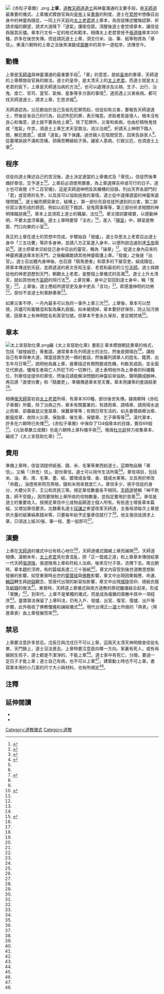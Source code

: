[[File:《赤松子章曆》.png|thumb]]
{{道教}}
'''上章'''，[[道教|道教]][[天師道|天師道]][[道士|道士]]與神靈溝通的主要手段，是[[天師道|天師道]]最重要的儀式。上章儀式模倣官員向[[皇帝|皇帝]]上呈[[奏章|奏章]]的制度，道士在[[冥想|冥想]]中想像召出身中的神靈為隨從，一同上升天庭向[[太上老君|太上老君]]遞上章本，為信徒陳述懺悔認罪、祈請求福的願望，請求大道降下「道氣」護衛信眾。清醒後道士會焚燒章本，讓信徒吞服其灰燼。章本行文有一定的格式和範本，相傳太上老君曾授予[[張道陵|張道陵]]章本300種，許多在後世失傳。信徒請託道士上章，須交付米、油、筆、紙等物資為「章信」。東漢六朝時的上章之法後來演變成[[齋醮|齋醮]]中的其中一道程序，流傳至今。

==動機==
上章是[[天師道|天師道]]與神靈溝通的最重要手段<ref name="丸b">{{cite journal|author=丸山宏|others=張澤洪譯|title=〈正一道的上章儀禮〉|url=http://www.nssd.org/articles/Article_Read.aspx?id=1002591894|journal=《宗教學研究》|year=1992|volume=1|pages=53-61|language=zh-hans|access-date=2016-07-16|archive-date=2020-12-04|archive-url=https://web.archive.org/web/20201204131923/http://www.nssd.org/articles/Article_Read.aspx?id=1002591894|dead-url=no}}</ref>{{rp|55}}。「章」的意思，是給[[皇帝|皇帝]]的奏章，天師道的上章模倣自官員的做法。道士的皇帝，是太清天上的[[太上老君|太上老君]]，而道士就是太上老君的臣下。上章是天師道治病的方法<ref name="丸a">{{cite journal|author=丸山宏|title=〈正一上章的歷史及演變〉|url=http://www.his.ncku.edu.tw/chinese/uploadeds/1-07.pdf|journal=《道教學探索》|year=1988|volume=1|pages=27-47|accessdate=2016-05-28|language=zh-hant|archive-date=2016-08-20|archive-url=https://web.archive.org/web/20160820065754/http://www.his.ncku.edu.tw/chinese/uploadeds/1-07.pdf|dead-url=no}}</ref>{{rp|42、45}}，也可以處理涉及災禍、生子、出行、治鬼、度亡、官司、當官、氣候、星象等多方面的事情<ref name="呂">{{cite book|author=呂鵬志|title=《唐前道教儀式史綱》|publisher=中華書局|location=北京|year=2009|isbn= 9787101062830|language=zh-hans}}</ref>{{rp|218}}，道民遇上災害疾病，都可找天師道道士，請求上章，乞恩求福<ref name="陳">{{cite book|author=陳國符|title=《道藏源流考》|publisher=中華書局|location=北京|year=1963|language=zh-hant}}</ref>{{rp|361}}。

天師道認為，災厄都由於自己及祖先犯罪而起，信徒如有災害，要報告天師道道士，然後反省自己的行為，自述所犯的罪，表示悔意。求助者若是壞人，根本沒有良心和悔意，道士就不要為他上章<ref name="丸a"/>{{rp|38-39}}。除了犯罪外，災害和疾病，也由於精物鬼怪或「鬼氣」作祟，須道士上章乞求天官救治，消災治病<ref name="陳"/>{{rp|360}}，祈請天上神明下臨人間，解厄救患<ref name="黎">{{cite book|author=黎志添|editor=林富士|title=《中國史新論．宗教史分冊》|url=https://books.google.com.hk/books?id=DaXiBAAAQBAJ&printsec=frontcover&dq=%E6%9E%97%E5%AF%8C%E5%A3%AB&hl=zh-TW&sa=X&ved=0ahUKEwjwwtDG85nYAhUBU7wKHT0wB6MQ6AEIKjAB#v=onepage&q=%E4%B8%8A%E7%AB%A0&f=false|pages=333-374|chapter=〈道教地方科儀研究——香港道堂科儀及其歷史傳承〉|publisher=聯經出版事業股份有限公司|location=台北|year=2010|isbn=9789860264739|language=zh-hant|access-date=2017-12-21|archive-date=2020-12-04|archive-url=https://web.archive.org/web/20201204131840/https://books.google.com.hk/books?id=DaXiBAAAQBAJ&printsec=frontcover&dq=%E6%9E%97%E5%AF%8C%E5%A3%AB&hl=zh-TW&sa=X&ved=0ahUKEwjwwtDG85nYAhUBU7wKHT0wB6MQ6AEIKjAB#v=onepage&q=%E4%B8%8A%E7%AB%A0&f=false|dead-url=no}}</ref>{{rp|336}}，或請「道氣」降下保護。過世親人在陰間受苦，回來告訴家人<ref name="丸a"/>{{rp|44、37}}，從墓塚訴說不滿和苦痛，把痛苦轉嫁給子孫，讓家人患病，引致災厄，也須道士上章<ref name="丸b"/>{{rp|60}}。

==程序==
信徒向道士陳述自己的苦況後，道士決定適當的上章儀式及「章信」，信徒然後準備好章信，交予道士<ref name="傅">{{cite book|author=傅飛嵐（Franciscus Verellen）|others=呂鵬志譯|editor=黎志添|title=《道教研究與中國宗教文化》| pages=37-71|chapter=〈天師道上章科儀——《赤松子章曆》和《元辰章醮立成曆》研究〉|publisher=中華書局（香港）有限公司|location=香港|year=2003|isbn= 9628820842|language=zh-hant}}</ref>{{rp|40-41}}。上章前必須使用曆書，為上章選擇吉祥或可行的日子。道士也可查閱《千二百官儀》，這是天師道神明及其機構的目錄，列出天界各部門的「君」或官將的名字，以及其可以協助拯救的事情。道士從中選擇適當的神靈來處理問題<ref name="傅"/>{{rp|44、49}}。道士繼而撰寫章文，結構上，第一部份先寫信徒所遇到的災害，第二部份寫災害形成的原因，例如以前犯下錯誤、惡鬼鬧事等等，第三部份祈求相關的神明降臨拯救<ref name="丸a"/>{{rp|42-43}}。章本上並須寫上道士的職屬、法位<ref name="傅"/>{{rp|40}}。章文措詞要樸實，以感動神明，不要太虛浮華麗。道士上章時要穿「法衣」<ref name="丸a"/>{{rp|38-39}}，進入「[[靜室|靜室]]」中，靜室是無窗、門口向東的小室<ref name="索">{{cite journal|author={{Link-en|索安|Anna Seidel}}|others=呂鵬志譯|title=〈早期道教儀式〉|url=http://www.nssd.org/articles/Article_Read.aspx?id=24317670|journal=《宗教學研究》|year=2006|volume=4|pages=1-3、81|accessdate=2016-05-28|language=zh-hans|archive-date=2020-12-04|archive-url=https://web.archive.org/web/20201204131934/http://www.nssd.org/articles/Article_Read.aspx?id=24317670|dead-url=no}}</ref>{{rp|1}}。

真正的上章在道士的冥想中完成，步驟始自「發爐」，道士存思太上老君召出道士身中「三五功曹」等許多身神，並請八方正氣進入身中，以便所啟迅速到達[[玉帝|玉帝]]面前<ref name="傅"/>{{rp|57、55}}。道士把章本交給從己身中召出的靈官，稱為「操章」<ref name="索"/>{{rp|2}}。從道士身內召來的神靈將護送章本到天門，之後繼續跪請其他神靈衛護上章。「發爐」之後是「出官」，道士召出體內身神後，也召請「騎馬使者」和眾多的下屬官吏，組成隨從，將章本傳送到天庭，並將遞送的表文告知玉皇、老君和最初的三位[[天師|天師]]。道士與跟從他的神吏遊歷到天門，朝覲太上老君，是整個上章儀式的高潮<ref name="傅"/>{{rp|56-57}}。道士上升太清天，就如其他地方[[巫師|巫師]]的飛行法<ref name="丸a"/>{{rp|46}}。上章完畢，身中之官回到道士身中，稱「復官」<ref name="呂"/>{{rp|31}}。上章後，道士應給所請官吏及身中吏兵「言功」<ref name="呂 "/>{{rp|217}}，即感激神明的功勞<ref name="丸a"/>{{rp|36}}。部份不良道士則乘醉奏章<ref name="陳"/>{{rp|363}}。

如果災害不停，一月內最多可以為同一事件上章三次<ref name="丸a"/>{{rp|38}}。上章後，章本可以焚燒，灰燼可和蜜糖混和製為藥丸吞服。如未被燒掉，章本要好好保存，防止玷污損壞，因章本上有神明姓名和真官位號。但章本不會永久保存，會定期焚燒<ref name="傅"/>{{rp|48、59-60}}。

==章本==
[[File:太上宣慈助化章.png|thumb]]編《太上宣慈助化章》書影]]
章本模倣朝廷奏章的格式，包括「誠惶誠恐」等套語。通常章本先列明道士的法位，然後是開場白<ref name="傅"/>{{rp|45-46}}，講些自己有幸得奉大道，理當拯救生民一類的套話，然後羅列請章人的姓名、籍貫、出生年月日等<ref name="呂"/>{{rp|218}}，說明他為誰上章，接著描述有關問題或危機，判斷其成因，並全面交代罪過，懺悔生者與亡人所犯下的一切罪行。道士表明他作為上章者的科儀職位，列舉信徒提供的章信，然後召請能解決問題的神靈前來協助，聲明願成酬神，再召請「直使功曹」和「騎置吏」，準備傳遞章本至天曹。章本用謙卑的套語結束<ref name="傅"/>{{rp|46-47}}。

相傳[[張天師|張天師]]當初自[[太上老君|太上老君]]所得，有章本300種，部份後世失傳。據南朝時《赤松子章曆》所載，除了治病之外，章本有關農業的，有請雨章、請晴章、請雨得水過止雨章、卻蟲蝗鼠災食苗章、保蠶章等等；有關日常生活的，如夫妻積病療治章、斷瘟疫章、收除火災章、保胎章、催生章、保嬰章、乞子章等等<ref name="陳"/>{{rp|360-361}}。漢代章本，許多在六朝時已失傳<ref name="丸a"/>{{rp|31}}。《赤松子章曆》中保存了134個章本的目錄，實存66個<ref name="呂"/>{{rp|25}}。《元辰章醮立成曆》也是六朝時上章科儀手冊<ref name="黎"/>{{rp|336}}。晚唐[[杜光庭|杜光庭]]努力收集章本，編成了《太上宣慈助化章》<ref name="丸a"/>{{rp|30-31}}。

==費用==
準備上章時，信徒須提供紙張、錢、米、毛筆等東西給道士，這類物品稱「章信」，又稱「（貝危）信」。部份章信，道士可以用作生活所需<ref name="丸a"/>{{rp|40}}。章信項目，包括米、油、素、席、毛筆、墨、紙、銀環或金環、香、錢或水果等。文具用於修改「命籍」，油燈用來照亮黑暗，錢和米用來救度亡人。章信多少，視乎信徒的身分，大體分天子、王公和庶民三等。規定章信數量各不相同。[[天師道|天師道]]號稱「神不飲食，師不受錢」，因而要限制上章所收的信物數量，並指定要用於慈善<ref name="傅"/>{{rp|41-43}}。章信是道士的重要收入。按規定章信中三成物品歸道士個人所有。有些道士增長章本篇幅，又增加章信要求。北魏著名道士[[寇謙之|寇謙之]]希望改革天師道，主張毋須每次上章提供大量的紙筆絹素錢米等，只要每年給予定量章信就行了<ref name="丸b"/>{{rp|55}}。他主張信徒請求上章，只須送上紙30張、筆一枝、墨一挺即可<ref name="陳"/>{{rp|363}}。

==演變==
上章在[[天師道|天師道]]的儀式中佔有核心地位<ref name="丸b"/>{{rp|55}}，天師道儀式圍繞上章而展開<ref name="傅"/>{{rp|37}}。天師道相傳，漢朝末年，[[太上老君|太上老君]]見社會混亂，把「正一盟威之道」和上章章本傳授給第一代天師[[張道陵|張道陵]]，張道陵用上章和符給人治病，後來交付子孫，流傳下去。南北朝時，章本趨於浮誇，有的篇幅長達二三十張紙<ref name="丸a"/>{{rp|29、39}}。章文內容受到後世道教思想新發展的影響，如受東晉時出世的[[靈寶經|靈寶經]]與[[佛教|佛教]]影響，章文中出現因果報應、命運、[[輪回|輪回]]轉生與[[地獄|地獄]]觀念，受唐代出現的新習俗影響，章文中出現[[城隍|城隍]]信仰、燒紙衣服及[[紙錢|紙錢]]的做法<ref name="傅"/>{{rp|38、65、39}}。東晉時，天師道上章儀式與南方道教的祭祀[[醮|醮]]儀結合起來，形成「章醮」<ref name="呂"/>{{rp|112}}。到宋代，上章不是單獨的儀式，而是成為複雜的齋醮中其中一項程序<ref name="丸b"/>{{rp|61}}。靈寶齋法保留了上章科法，仍有入戶、發爐、出官、復官、復爐、出戶等步驟，此外吸收了佛教懺儀和誦經儀式<ref name="黎"/>{{rp|340}}。現代台灣[[正一道|正一道]]士所做的「拜表」（拜進章表）由上章發展而來<ref name="丸a"/>{{rp|29}}。

==禁忌==
上章要注意許多禁忌。戊辰日與戊戍日不可以上章，這兩天太清天神明檢查信徒名單，天門鎖上，道士沒法進去。上章時要注意面向哪一方向。家裏有死人，或有母親剛生孩子，道士都是不潔淨的，不能上章<ref name="丸a"/>{{rp|38-40}}。道士家中有死亡、分娩，要過一定日子才能上章；道士自己有病，也不可以上章<ref name="丸b"/>{{rp|55}}。建築動土時也不可上章。書寫章本用的小几案的尺寸大小與材料，也有所規定<ref name="傅"/>{{rp|44、47}}。

==注釋==
{{Reflist|2}}

==延伸閱讀==
*{{cite journal|author=張澤洪|title=〈早期正一道的上章濟度思想〉|url=http://www.nssd.org/articles/Article_Read.aspx?id=1000732489#|journal=《宗教學研究》|year=2000|volume=2|pages=22-29|accessdate=2016-05-28|language=zh-hans|archive-date=2020-12-04|archive-url=https://web.archive.org/web/20201204131800/http://www.nssd.org/articles/Article_Read.aspx?id=1000732489|dead-url=no}}
*{{cite book|author=張超然|editor=程恭讓|title=《天問：傳統文化與現代社會》|chapter-url=http://www.academia.edu/10708078/%E5%A4%A9%E5%B8%AB%E9%81%93%E7%A5%AD%E9%85%92%E8%A6%AA%E8%87%AA%E4%B8%8A%E5%A4%A9%E5%91%88%E7%AB%A0_|pages=171-187|chapter=〈天師道祭酒親自上天呈章？〉|publisher=江蘇人民出版社|location=南京|year=2010|isbn=9787214062611|language=zh-hans|access-date=2017-12-21|archive-date=2020-08-07|archive-url=https://web.archive.org/web/20200807173130/https://www.academia.edu/10708078/%E5%A4%A9%E5%B8%AB%E9%81%93%E7%A5%AD%E9%85%92%E8%A6%AA%E8%87%AA%E4%B8%8A%E5%A4%A9%E5%91%88%E7%AB%A0_|dead-url=no}}
[[Category:道教儀式|Category:道教儀式]]
[[Category:道教|Category:道教]]
{{Good article}}